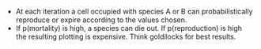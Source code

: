 + At each iteration a cell occupied with species A or B can probabilistically reproduce or expire according to the values chosen. 
+ If p(mortality) is high, a species can die out. If p(reproduction) is high the resulting plotting is expensive. Think goldilocks for best results.